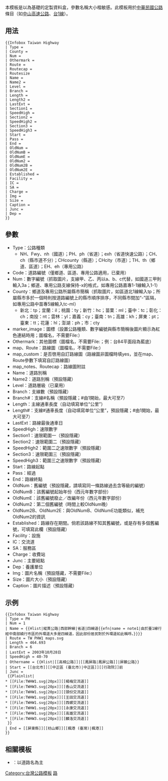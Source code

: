 本模板是以{{tl|Infobox road2}}為基礎的定製資料盒，參數名稱大小楷敏感。此模板用於[[中華民國公路]]條目（如[[中山高速公路]]、[[台1線]]）。

== 用法 ==
<pre>
{{Infobox Taiwan Highway
| Type = 
| County = 
| Num = 
| Othermark = 
| Route = 
| Routecap = 
| Routesize
| Name = 
| Name2 = 
| Level = 
| Branch = 
| Length = 
| Length2 = 
| LastExt = 
| Section1 = 
| SpeedHigh = 
| Section2 = 
| SpeedHigh2 = 
| Section3 = 
| SpeedHigh3 = 
| Start = 
| Pass = 
| End = 
| OldNum = 
| OldNumB = 
| OldNumE = 
| OldNum2 = 
| OldNum2B = 
| OldNum2E = 
| Established = 
| Facility = 
| IC = 
| SA = 
| Charge = 
| Img = 
| Size = 
| Caption = 
| Junc = 
| Dep = 
}}
</pre>

== 參數 ==
*Type：公路種類
**NH、Fwy、nh（國道）；PH、ph（省道）；exh（省道快速公路）；CH、ch（縣市道不分）；CHcounty（縣道）；CHcity（市道）；TH、th（鄉道、區道）；EH、eh（專用公路）
*Code：道路編號（僅鄉道、區道、專用公路適用，已棄用）
*Num：數字編號（抓取圖片，支線甲、乙、丙以a、b、c代替，如國道三甲則輸入3a；鄉道、專用公路支線保持-x的格式，如專用公路嘉專1-1線輸入1-1）
*County：鄉道及專用公路所屬縣市簡稱（抓取圖片，如區道北1線輸入tp；所屬縣市多於一個時則按道路編號上的縣市順序排序，不同縣市間加“-”區隔，如專用公路中苗專5線輸入tc-ml）
**新北：tp；宜蘭：il；桃園：ty；新竹：hc；苗栗：ml；臺中：tc；彰化：ch；南投：nt；雲林：yl；嘉義：cy；臺南：tn；高雄：kh；屏東：pt；臺東：tt；花蓮：hl；澎湖：ph；市：cty
*marker_image：圖標（設置公路種類、數字編號與縣市簡稱後圖片顯示為紅色連結時用；圖檔名，不需要File:）
*Othermark：其他圖標（圖檔名，不需要File:；例：台84平面段為藍底）
*map、Route：路線圖（圖檔名，不需要File:）
*map_custom：是否啓用自訂路線圖（路線圖非圖檔時填yes，並在map、Route參數下填寫自訂路線圖）
*map_notes、Routecap：路線圖附註
*Name：道路別稱
*Name2：道路別稱（預設隱藏）
*Level：道路層級（已棄用）
*Branch：支線數（預設隱藏）
*Branch#：支線#名稱（預設隱藏；#由1開始，最大可至7）
*Length：主線通車長度（自动填寫单位“公里”）
*Length#：支線#通車長度（自动填寫单位“公里”，預設隱藏；#由1開始，最大可至7）
*LastExt：路線最後通車日
*SpeedHigh：速限數字
*Section1：速限範圍一（預設隱藏）
*Section2：速限範圍二（預設隱藏）
*SpeedHigh2：範圍二之速限數字（預設隱藏）
*Section3：速限範圍三（預設隱藏）
*SpeedHigh3：範圍三之速限數字（預設隱藏）
*Start：路線起點
*Pass：經過
*End：路線終點
*OldNum：舊編號（預設隱藏，請填寫同一條路線過去含等級的編號）
*OldNumB：該舊編號起始年份（西元年數字部份）
*OldNumE：該舊編號廢止／改編年份（西元年數字部份）
*OldNum2：第二個舊編號（時間上較OldNum晚）
*OldNum2B、OldNum2E：與OldNumB、OldNumE功能類似，補充OldNum2的資訊
*Established：路線存在期間。倘若該路線不知其舊編號，或是存有多個舊編號，可填寫此欄（預設隱藏）
*Facility：設施
*IC：交流道
*SA：服務區
*Charge：收費站
*Junc：主要結點
*Dep：養護單位
*Img：圖片名稱（預設隱藏，不需要File:）
*Size：圖片大小（預設隱藏）
*Caption：圖片描述（預設隱藏）

== 示例 ==
{{Infobox Taiwan Highway
| Type = PH
| Num = 1
| Name = {{Hlist|縱貫公路|西部幹線|省道|四線道{{Efn|name = note1|由於臺1線行經中南部繞行市區的外環道大多是四線道，因此部份居民對於外環道如此稱呼。}}}}
| Route = TW PHW1 maps.svg
| Length = 464.693
| Branch = 6
| LastExt = 2003年10月28日
| SpeedHigh = 40-70
| Othername = {{Hlist|[[高楠公路]]|[[鳳屏路|鳳屏公路]]|屏鵝公路}}
| Start = [[台北市]][[中正區 (臺北市)|中正區]][[行政院]]前
| Junc = 
 {{Plainlist|
* [[File:TWHW1.svg|20px]][[楊梅交流道]]
* [[File:TWHW3.svg|20px]][[香山交流道]]
* [[File:TWHW1.svg|20px]][[頭份交流道]]
* [[File:TWHW1.svg|20px]][[王田交流道]]
* [[File:TWHW1.svg|20px]][[西螺交流道]]
* [[File:TWHW1.svg|20px]][[永康交流道]]
* [[File:TWHW1.svg|20px]][[高雄交流道]]
* [[File:TWHW3.svg|20px]][[麟洛交流道]]
 }}
| End = [[屏東縣]][[枋山鄉]][[楓港 (臺灣)|楓港]]
}}
<pre>
{{Infobox Taiwan Highway
| Type = PH
| Num = 1
| Name = {{Hlist|縱貫公路|西部幹線|省道|四線道{{efn|name = note1|由於臺1線行經中南部繞行市區的外環道大多是四線道，因此部份居民對於外環道如此稱呼。}}}}
| Route = TW PHW1 maps.svg
| Length = 464.693
| Branch = 6
| LastExt = 2003年10月28日
| SpeedHigh = 40-70
| Othername = {{Hlist|[[高楠公路]]|[[鳳屏路|鳳屏公路]]|屏鵝公路}}
| Start = [[台北市]][[中正區 (臺北市)|中正區]][[行政院]]前
| Junc = 
 {{Plainlist|
* [[File:TWHW1.svg|20px]][[楊梅交流道]]
* [[File:TWHW3.svg|20px]][[香山交流道]]
* [[File:TWHW1.svg|20px]][[頭份交流道]]
* [[File:TWHW1.svg|20px]][[王田交流道]]
* [[File:TWHW1.svg|20px]][[西螺交流道]]
* [[File:TWHW1.svg|20px]][[永康交流道]]
* [[File:TWHW1.svg|20px]][[高雄交流道]]
* [[File:TWHW3.svg|20px]][[麟洛交流道]]
 }}
| End = [[屏東縣]][[枋山鄉]][[楓港 (臺灣)|楓港]]
}}
</pre>
{{Notelist}}

== 相關模板 ==
* {{Tl|Infobox Taiwan Road}}：以道路名為主

<includeonly>
<!-- 本行下加入模板的分類 -->
[[Category:台灣公路模板]]
[[Category:交通信息框模板|路]]
<!-- 本行下加入模板的跨語言鏈接 -->
</includeonly>